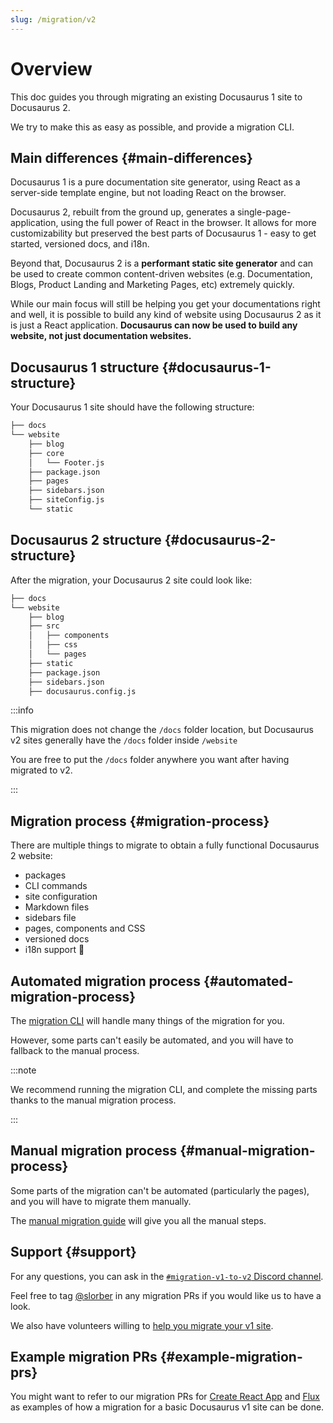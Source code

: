 ```yaml
---
slug: /migration/v2
---
```


# Overview

This doc guides you through migrating an existing Docusaurus 1 site to Docusaurus 2.

We try to make this as easy as possible, and provide a migration CLI.

## Main differences {#main-differences}

Docusaurus 1 is a pure documentation site generator, using React as a server-side template engine, but not loading React on the browser.

Docusaurus 2, rebuilt from the ground up, generates a single-page-application, using the full power of React in the browser. It allows for more customizability but preserved the best parts of Docusaurus 1 - easy to get started, versioned docs, and i18n.

Beyond that, Docusaurus 2 is a **performant static site generator** and can be used to create common content-driven websites (e.g. Documentation, Blogs, Product Landing and Marketing Pages, etc) extremely quickly.

While our main focus will still be helping you get your documentations right and well, it is possible to build any kind of website using Docusaurus 2 as it is just a React application. **Docusaurus can now be used to build any website, not just documentation websites.**

## Docusaurus 1 structure {#docusaurus-1-structure}

Your Docusaurus 1 site should have the following structure:

```bash
├── docs
└── website
    ├── blog
    ├── core
    │   └── Footer.js
    ├── package.json
    ├── pages
    ├── sidebars.json
    ├── siteConfig.js
    └── static
```

## Docusaurus 2 structure {#docusaurus-2-structure}

After the migration, your Docusaurus 2 site could look like:

```sh
├── docs
└── website
    ├── blog
    ├── src
    │   ├── components
    │   ├── css
    │   └── pages
    ├── static
    ├── package.json
    ├── sidebars.json
    ├── docusaurus.config.js
```

:::info

This migration does not change the `/docs` folder location, but Docusaurus v2 sites generally have the `/docs` folder inside `/website`

You are free to put the `/docs` folder anywhere you want after having migrated to v2.

:::

## Migration process {#migration-process}

There are multiple things to migrate to obtain a fully functional Docusaurus 2 website:

- packages
- CLI commands
- site configuration
- Markdown files
- sidebars file
- pages, components and CSS
- versioned docs
- i18n support 🚧

## Automated migration process {#automated-migration-process}

The [migration CLI](./migration-automated.mdx) will handle many things of the migration for you.

However, some parts can't easily be automated, and you will have to fallback to the manual process.

:::note

We recommend running the migration CLI, and complete the missing parts thanks to the manual migration process.

:::

## Manual migration process {#manual-migration-process}

Some parts of the migration can't be automated (particularly the pages), and you will have to migrate them manually.

The [manual migration guide](./migration-manual.mdx) will give you all the manual steps.

## Support {#support}

For any questions, you can ask in the [`#migration-v1-to-v2` Discord channel](https://discord.gg/C3P6CxMMxY).

Feel free to tag [@slorber](https://github.com/slorber) in any migration PRs if you would like us to have a look.

We also have volunteers willing to [help you migrate your v1 site](https://github.com/facebook/docusaurus/issues/1834).

## Example migration PRs {#example-migration-prs}

You might want to refer to our migration PRs for [Create React App](https://github.com/facebook/create-react-app/pull/7785) and [Flux](https://github.com/facebook/flux/pull/471) as examples of how a migration for a basic Docusaurus v1 site can be done.
